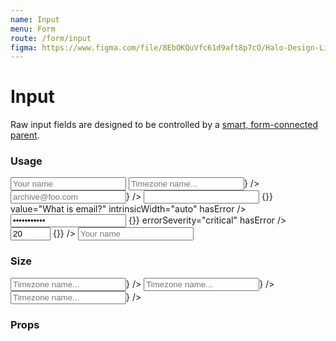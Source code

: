 ```yaml
---
name: Input
menu: Form
route: /form/input
figma: https://www.figma.com/file/8EbOKQuVfc61d9aft8p7cO/Halo-Design-Library?node-id=12%3A1246
---
```



# Input

Raw input fields are designed to be controlled by a [smart, form-connected parent](https://github.com/venturehacks/AngelList/blob/master/frontend/talent/components/Form/TextField/index.tsx).

### Usage

<Playground>
  <div className="max-w-xl">
    <Label field="foo" title="Text Input">
      <Input type="text" name="foo" placeholder="Your name" maxLength={100} />
    </Label>
    <Bracket>
      <Label field="foo" title="Icon Left">
        <Input
          type="text"
          name="foo"
          placeholder="Timezone name..."
          maxLength={100}
          icon={<TimeIcon />}
        />
      </Label>
      <Label field="foo" title="Icon Right">
        <Input
          type="text"
          name="foo"
          placeholder="archive@foo.com"
          maxLength={100}
          iconPosition="right"
          icon={<ArchiveIcon />}
        />
      </Label>
    </Bracket>
    <Bracket>
      <Label field="bar" title="Email">
        <Input
          type="email"
          name="bar"
          onChange={() => {}}
          value="What is email?"
          intrinsicWidth="auto"
          hasError
        />
        <FieldErrorMessage
          errorSeverity="warning"
          message="An email is required"
        />
      </Label>
      <Label field="password" title="Password">
        <Input
          type="password"
          name="password"
          intrinsicWidth="auto"
          value="abcdefghijk"
          onChange={() => {}}
          errorSeverity="critical"
          hasError
        />
        <FieldErrorMessage errorSeverity="critical" message="Does not match" />
      </Label>
    </Bracket>
    <Label field="phone" title="Number">
      <Input
        type="number"
        name="phone"
        intrinsicWidth="auto"
        min="10"
        max="100"
        value="20"
        onChange={() => {}}
      />
    </Label>
    <Label field="foo" title="Transparent">
      <Input
        type="text"
        name="foo"
        placeholder="Your name"
        maxLength={100}
        transparent
      />
    </Label>
  </div>
</Playground>

### Size

<Playground>
  <div className="max-w-xl">
    <Bracket>
      <Label field="foo" title="sm">
        <Input
          type="text"
          name="foo"
          placeholder="Timezone name..."
          maxLength={100}
          size="sm"
          icon={<TimeIcon />}
        />
      </Label>
      <Label field="foo" title="md">
        <Input
          type="text"
          name="foo"
          placeholder="Timezone name..."
          maxLength={100}
          size="md"
          icon={<TimeIcon />}
        />
      </Label>
      <Label field="foo" title="lg">
        <Input
          type="text"
          name="foo"
          placeholder="Timezone name..."
          maxLength={100}
          size="lg"
          icon={<TimeIcon />}
        />
      </Label>
    </Bracket>
  </div>
</Playground>

### Props

<Props of={Input} />
